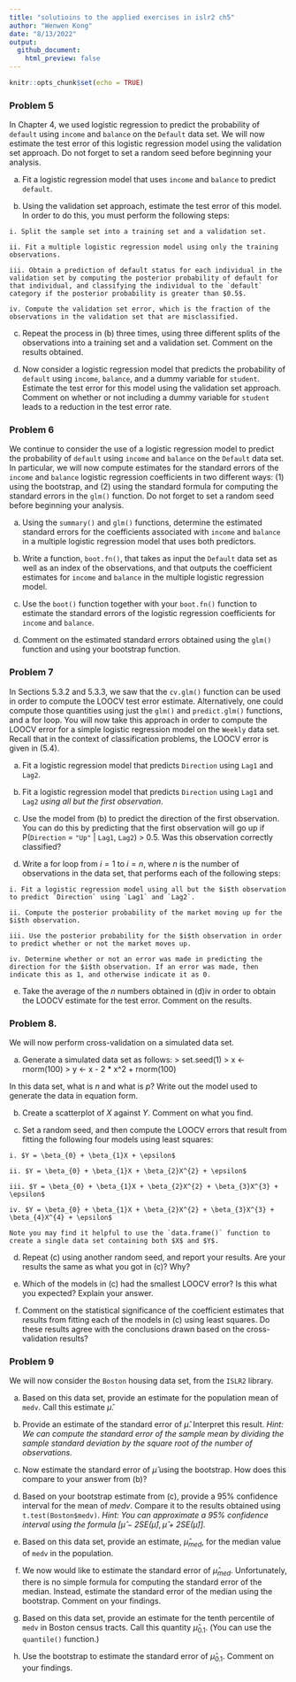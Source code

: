 ```yaml
---
title: "solutioins to the applied exercises in islr2 ch5"
author: "Wenwen Kong"
date: "8/13/2022"
output:
  github_document:
    html_preview: false
---
```


```r
knitr::opts_chunk$set(echo = TRUE)
```

### Problem 5
In Chapter 4, we used logistic regression to predict the probability of `default` using `income` and `balance` on the `Default` data set. We will now estimate the test error of this logistic regression model using the validation set approach. Do not forget to set a random seed before beginning your analysis. 

  (a) 
  Fit a logistic regression model that uses `income` and `balance` to predict `default`.
  
  (b)
  Using the validation set approach, estimate the test error of this model. In order to do this, you must perform the following steps:
  
    i. Split the sample set into a training set and a validation set.
    
    ii. Fit a multiple logistic regression model using only the training observations. 
    
    iii. Obtain a prediction of default status for each individual in the validation set by computing the posterior probability of default for that individual, and classifying the individual to the `default` category if the posterior probability is greater than $0.5$.
    
    iv. Compute the validation set error, which is the fraction of the observations in the validation set that are misclassified. 
  
  (c)
  Repeat the process in (b) three times, using three different splits of the observations into a training set and a validation set. Comment on the results obtained. 
  
  (d)
  Now consider a logistic regression model that predicts the probability of `default` using `income`, `balance`, and a dummy variable for `student`. Estimate the test error for this model using the validation set approach. Comment on whether or not including a dummy variable for `student` leads to a reduction in the test error rate. 
  

### Problem 6
We continue to consider the use of a logistic regression model to predict the probability of `default` using `income` and `balance` on the `Default` data set. In particular, we will now compute estimates for the standard errors of the `income` and `balance` logistic regression coefficients in two different ways: (1) using the bootstrap, and (2) using the standard formula for computing the standard errors in the `glm()` function. Do not forget to set a random seed before beginning your analysis. 

  (a)
  Using the `summary()` and `glm()` functions, determine the estimated standard errors for the coefficients associated with `income` and `balance` in a multiple logistic regression model that uses both predictors. 
  
  (b)
  Write a function, `boot.fn()`, that takes as input the `Default` data set as well as an index of the observations, and that outputs the coefficient estimates for `income` and `balance` in the multiple logistic regression model. 
  
  (c)
  Use the `boot()` function together with your `boot.fn()` function to estimate the standard errors of the logistic regression coefficients for `income` and `balance`.
  
  (d)
  Comment on the estimated standard errors obtained using the `glm()` function and using your bootstrap function. 
  
### Problem 7
In Sections 5.3.2 and 5.3.3, we saw that the `cv.glm()` function can be used in order to compute the LOOCV test error estimate. Alternatively, one could compute those quantities using just the `glm()` and `predict.glm()` functions, and a for loop. You will now take this approach in order to compute the LOOCV error for a simple logistic regression model on the `Weekly` data set. Recall that in the context of classification problems, the LOOCV error is given in (5.4). 

  (a)
  Fit a logistic regression model that predicts `Direction` using `Lag1` and `Lag2`. 
  
  (b)
  Fit a logistic regression model that predicts `Direction` using `Lag1` and `Lag2` *using all but the first observation*.
  
  (c)
  Use the model from (b) to predict the direction of the first observation. You can do this by predicting that the first observation will go up if P(`Direction` = `"Up"` | `Lag1`, `Lag2`) > 0.5. Was this observation correctly classified? 
  
  (d)
  Write a for loop from $i = 1$ to $i = n$, where $n$ is the number of observations in the data set, that performs each of the following steps:
  
    i. Fit a logistic regression model using all but the $i$th observation to predict `Direction` using `Lag1` and `Lag2`.
    
    ii. Compute the posterior probability of the market moving up for the $i$th observation. 
    
    iii. Use the posterior probability for the $i$th observation in order to predict whether or not the market moves up. 
    
    iv. Determine whether or not an error was made in predicting the direction for the $i$th observation. If an error was made, then indicate this as 1, and otherwise indicate it as 0. 
    
  (e)
  Take the average of the $n$ numbers obtained in (d)iv in order to obtain the LOOCV estimate for the test error. Comment on the results. 
  
### Problem 8.
We will now perform cross-validation on a simulated data set. 

  (a)
  Generate a simulated data set as follows:
  > set.seed(1)
  > x <- rnorm(100)
  > y <- x - 2 * x^2 + rnorm(100)
  
  In this data set, what is $n$ and what is $p$? Write out the model used to generate the data in equation form.
  
  (b)
  Create a scatterplot of $X$ against $Y$. Comment on what you find. 
  
  (c)
  Set a random seed, and then compute the LOOCV errors that result from fitting the following four models using least squares:
  
    i. $Y = \beta_{0} + \beta_{1}X + \epsilon$
    
    ii. $Y = \beta_{0} + \beta_{1}X + \beta_{2}X^{2} + \epsilon$
    
    iii. $Y = \beta_{0} + \beta_{1}X + \beta_{2}X^{2} + \beta_{3}X^{3} + \epsilon$
    
    iv. $Y = \beta_{0} + \beta_{1}X + \beta_{2}X^{2} + \beta_{3}X^{3} + \beta_{4}X^{4} + \epsilon$
    
    Note you may find it helpful to use the `data.frame()` function to create a single data set containing both $X$ and $Y$.
    
  (d)
  Repeat (c) using another random seed, and report your results. Are your results the same as what you got in (c)? Why?
  
  (e)
  Which of the models in (c) had the smallest LOOCV error? Is this what you expected? Explain your answer. 
  
  (f)
  Comment on the statistical significance of the coefficient estimates that results from fitting each of the models in (c) using least squares. Do these results agree with the conclusions drawn based on the cross-validation results?
  
### Problem 9
We will now consider the `Boston` housing data set, from the `ISLR2` library.

  (a)
  Based on this data set, provide an estimate for the population mean of `medv`. Call this estimate $\hat{\mu}$. 
  
  (b)
  Provide an estimate of the standard error of $\hat{\mu}$. Interpret this result.
  *Hint: We can compute the standard error of the sample mean by dividing the sample standard deviation by the square root of the number of observations.*
  
  (c)
  Now estimate the standard error of $\hat{\mu}$ using the bootstrap. How does this compare to your answer from (b)?
  
  (d)
  Based on your bootstrap estimate from (c), provide a $95\%$ confidence interval for the mean of $medv$. Compare it to the results obtained using `t.test(Boston$medv)`. 
  *Hint: You can approximate a 95% confidence interval using the formula $[\hat{\mu} - 2SE(\hat{\mu}), \hat{\mu} + 2SE(\hat{\mu})]$.*
  
  (e)
  Based on this data set, provide an estimate, $\hat{\mu}_{med}$, for the median value of `medv` in the population. 
  
  (f)
  We now would like to estimate the standard error of $\hat{\mu}_{med}$. Unfortunately, there is no simple formula for computing the standard error of the median. Instead, estimate the standard error of the median using the bootstrap. Comment on your findings. 
  
  (g)
  Based on this data set, provide an estimate for the tenth percentile of `medv` in Boston census tracts. Call this quantity $\hat{\mu}_{0.1}$. (You can use the `quantile()` function.)
  
  (h)
  Use the bootstrap to estimate the standard error of $\hat{\mu}_{0.1}$. Comment on your findings. 